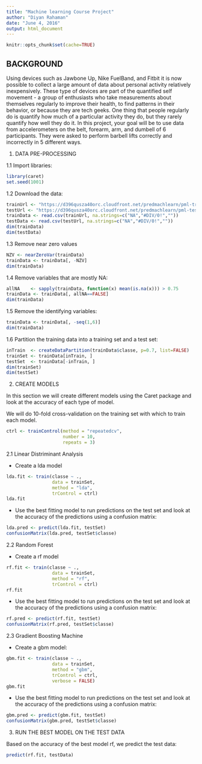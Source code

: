 ```yaml
---
title: "Machine learning Course Project"
author: "Diyan Rahaman"
date: "June 4, 2016"
output: html_document
---
```

```r
knitr::opts_chunk$set(cache=TRUE)
```
## BACKGROUND
Using devices such as Jawbone Up, Nike FuelBand, and Fitbit it is now possible to collect a large amount of data about personal activity relatively inexpensively. These type of devices are part of the quantified self movement - a group of enthusiasts who take measurements about themselves regularly to improve their health, to find patterns in their behavior, or because they are tech geeks. One thing that people regularly do is quantify how much of a particular activity they do, but they rarely quantify how well they do it. In this project, your goal will be to use data from accelerometers on the belt, forearm, arm, and dumbell of 6 participants. They were asked to perform barbell lifts correctly and incorrectly in 5 different ways.

1. DATA PRE-PROCESSING

1.1 Import libraries:
```r
library(caret)
set.seed(1001)
```

1.2 Download the data:
```r
trainUrl <- "https://d396qusza40orc.cloudfront.net/predmachlearn/pml-training.csv"
testUrl <- "https://d396qusza40orc.cloudfront.net/predmachlearn/pml-testing.csv"
trainData <- read.csv(trainUrl, na.strings=c("NA","#DIV/0!",""))
testData <- read.csv(testUrl, na.strings=c("NA","#DIV/0!",""))
dim(trainData)
dim(testData)
```

1.3 Remove near zero values
```r
NZV <- nearZeroVar(trainData)
trainData <- trainData[, -NZV]
dim(trainData)
```

1.4 Remove variables that are mostly NA:
```r
allNA    <- sapply(trainData, function(x) mean(is.na(x))) > 0.75
trainData <- trainData[, allNA==FALSE]
dim(trainData)
```

1.5 Remove the identifying variables:
```r
trainData <- trainData[, -seq(1,6)]
dim(trainData)
```

1.6 Partition the training data into a training set and a test set:
```r
inTrain  <- createDataPartition(trainData$classe, p=0.7, list=FALSE)
trainSet <- trainData[inTrain, ]
testSet  <- trainData[-inTrain, ]
dim(trainSet)
dim(testSet)
```

2. CREATE MODELS

In this section we will create different models using the Caret package and look at the accuracy of each type of model.

We will do 10-fold cross-validation on the training set with which to train each model.
```r
ctrl <- trainControl(method = "repeatedcv", 
                     number = 10, 
                     repeats = 3)
```

2.1 Linear Distriminant Analysis

+ Create a lda model
```r
lda.fit <- train(classe ~ ., 
                 data = trainSet, 
                 method = "lda", 
                 trControl = ctrl)
lda.fit
```

+ Use the best fitting model to run predictions on the test set and look at the accuracy of the predictions using a confusion matrix:
```r
lda.pred <- predict(lda.fit, testSet)
confusionMatrix(lda.pred, testSet$classe)
```

2.2 Random Forest

+ Create a rf model
```r
rf.fit <- train(classe ~ ., 
                 data = trainSet, 
                 method = "rf", 
                 trControl = ctrl)
rf.fit
```

+ Use the best fitting model to run predictions on the test set and look at the accuracy of the predictions using a confusion matrix:
```r
rf.pred <- predict(rf.fit, testSet)
confusionMatrix(rf.pred, testSet$classe)
```

2.3 Gradient Boosting Machine

+ Create a gbm model:
```r
gbm.fit <- train(classe ~ ., 
                 data = trainSet, 
                 method = "gbm", 
                 trControl = ctrl, 
                 verbose = FALSE)
gbm.fit
```

+ Use the best fitting model to run predictions on the test set and look at the accuracy of the predictions using a confusion matrix:
```r
gbm.pred <- predict(gbm.fit, testSet)
confusionMatrix(gbm.pred, testSet$classe)
```

3. RUN THE BEST MODEL ON THE TEST DATA

Based on the accuracy of the best model rf, we predict the test data:
```r
predict(rf.fit, testData)
```
